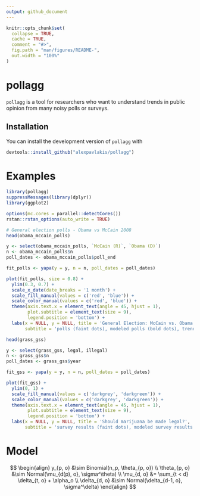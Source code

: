 ```yaml
---
output: github_document
---
```


<!-- README.md is generated from README.Rmd. Please edit that file -->

```r
knitr::opts_chunk$set(
  collapse = TRUE,
  cache = TRUE,
  comment = "#>",
  fig.path = "man/figures/README-",
  out.width = "100%"
)
```

# pollagg

<!-- badges: start -->
<!-- badges: end -->

`pollagg` is a tool for researchers who want to understand trends in public opinion from many noisy polls or surveys.

## Installation

You can install the development version of `pollagg` with

``` r
devtools::install_github("alexpavlakis/pollagg")
```
# Examples



```r
library(pollagg)
suppressMessages(library(dplyr))
library(ggplot2)

options(mc.cores = parallel::detectCores())
rstan::rstan_options(auto_write = TRUE)

# General election polls - Obama vs McCain 2008
head(obama_mccain_polls)
```

```r

y <- select(obama_mccain_polls, `McCain (R)`, `Obama (D)`)
n <- obama_mccain_polls$n
poll_dates <- obama_mccain_polls$poll_end

fit_polls <- yapa(y = y, n = n, poll_dates = poll_dates)

```

```r

plot(fit_polls, size = 0.8) + 
  ylim(0.3, 0.7) +
  scale_x_date(date_breaks = '1 month') +
  scale_fill_manual(values = c('red', 'blue')) +
  scale_color_manual(values = c('red', 'blue')) +
  theme(axis.text.x = element_text(angle = 45, hjust = 1),
        plot.subtitle = element_text(size = 9),
        legend.position = 'bottom') +
  labs(x = NULL, y = NULL, title = 'General Election: McCain vs. Obama',
       subtitle = 'polls (faint dots), modeled polls (bold dots), trend (line), and trend uncertainty (faded ribbon)', col = NULL, fill = NULL)

```


```r
head(grass_gss)
```

```r
y <- select(grass_gss, legal, illegal)
n <- grass_gss$n
poll_dates <- grass_gss$year

fit_gss <- yapa(y = y, n = n, poll_dates = poll_dates)

```

```r

plot(fit_gss) + 
  ylim(0, 1) +
  scale_fill_manual(values = c('darkgrey', 'darkgreen')) +
  scale_color_manual(values = c('darkgrey', 'darkgreen')) +
  theme(axis.text.x = element_text(angle = 45, hjust = 1),
        plot.subtitle = element_text(size = 9),
        legend.position = 'bottom') +
  labs(x = NULL, y = NULL, title = 'Should marijuana be made legal?',
       subtitle = 'survey results (faint dots), modeled survey results (bold dots), trend (line), and trend uncertainty (faded ribbon)', col = NULL, fill = NULL)

```



# Model

$$
\begin{align}
y_{p, o} &\sim Binomial(n_p, \theta_{p, o}) \\
\theta_{p, o} &\sim Normal(\mu_{d(p), o}, \sigma^\theta) \\
\mu_{d, o} &= \sum_{t < d} \delta_{t, o} + \alpha_o \\
\delta_{d, o} &\sim Normal(\delta_{d-1, o}, \sigma^\delta)
\end{align}
$$
